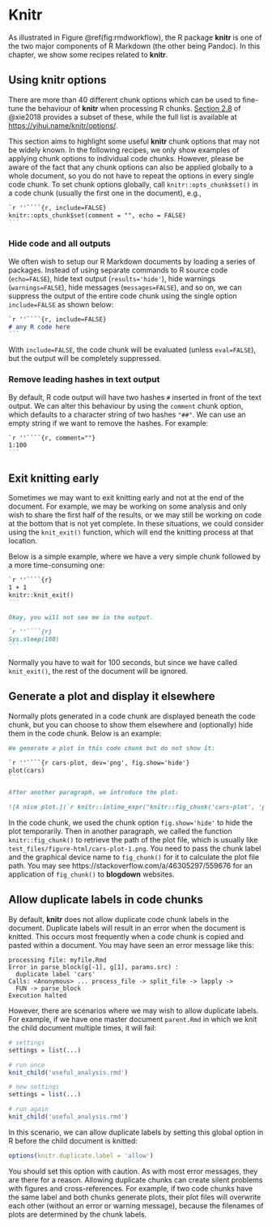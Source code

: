# Knitr

As illustrated in Figure \@ref(fig:rmdworkflow), the R package **knitr** is one of the two major components of R Markdown (the other being Pandoc). In this chapter, we show some recipes related to **knitr**.

## Using knitr options

There are more than 40 different chunk options which can be used to fine-tune the behaviour of **knitr** when processing R chunks. [Section 2.8](https://bookdown.org/yihui/rmarkdown/r-code.html) of @xie2018 provides a subset of these, while the full list is available at <https://yihui.name/knitr/options/>.

This section aims to highlight some useful **knitr** chunk options that may not be widely known. In the following recipes, we only show examples of applying chunk options to individual code chunks. However, please be aware of the fact that any chunk options can also be applied globally to a whole document, so you do not have to repeat the options in every single code chunk. To set chunk options globally, call `knitr::opts_chunk$set()` in a code chunk (usually the first one in the document), e.g.,

````md
`r ''````{r, include=FALSE}
knitr::opts_chunk$set(comment = "", echo = FALSE)
```
````

### Hide code and all outputs

We often wish to setup our R Markdown documents by loading a series of packages. Instead of using separate commands to R source code (`echo=FALSE`), hide text output (`results='hide'`), hide warnings (`warnings=FALSE`), hide messages (`messages=FALSE`), and so on, we can suppress the output of the entire code chunk using the single option `include=FALSE` as shown below:

````md
`r ''````{r, include=FALSE}
# any R code here
```
````

With `include=FALSE`, the code chunk will be evaluated (unless `eval=FALSE`), but the output will be completely suppressed.

### Remove leading hashes in text output

<!--- https://stackoverflow.com/questions/15081212/remove-hashes-in-r-output-from-r-markdown-and-knitr --->

By default, R code output will have two hashes `#` inserted in front of the text output. We can alter this behaviour by using the `comment` chunk option, which defaults to a character string of two hashes `"##"`. We can use an empty string if we want to remove the hashes. For example:

````md
`r ''````{r, comment=""}
1:100
```
````

## Exit knitting early

Sometimes we may want to exit knitting early and not at the end of the document. For example, we may be working on some analysis and only wish to share the first half of the results, or we may still be working on code at the bottom that is not yet complete. In these situations, we could consider using the `knit_exit()` function, which will end the knitting process at that location.

Below is a simple example, where we have a very simple chunk followed by a more time-consuming one:

````md
`r ''````{r}
1 + 1
knitr::knit_exit()
```

Okay, you will not see me in the output.

`r ''````{r}
Sys.sleep(100)
```
````

Normally you have to wait for 100 seconds, but since we have called `knit_exit()`, the rest of the document will be ignored.

## Generate a plot and display it elsewhere

Normally plots generated in a code chunk are displayed beneath the code chunk, but you can choose to show them elsewhere and (optionally) hide them in the code chunk. Below is an example:

````md
We generate a plot in this code chunk but do not show it:

`r ''````{r cars-plot, dev='png', fig.show='hide'}
plot(cars)
```

After another paragraph, we introduce the plot:

![A nice plot.](`r knitr::inline_expr("knitr::fig_chunk('cars-plot', 'png')")`)
````

In the code chunk, we used the chunk option `fig.show='hide'` to hide the plot temporarily. Then in another paragraph, we called the function `knitr::fig_chunk()` to retrieve the path of the plot file, which is usually like `test_files/figure-html/cars-plot-1.png`. You need to pass the chunk label and the graphical device name to `fig_chunk()` for it to calculate the plot file path. You may see https://stackoverflow.com/a/46305297/559676 for an application of `fig_chunk()` to **blogdown** websites.

## Allow duplicate labels in code chunks

<!--- https://stackoverflow.com/questions/36868287/purl-within-knit-duplicate-label-error/47065392#47065392 --->

By default, **knitr** does not allow duplicate code chunk labels in the document. Duplicate labels will result in an error when the document is knitted. This occurs most frequently when a code chunk is copied and pasted within a document. You may have seen an error message like this:

```text
processing file: myfile.Rmd
Error in parse_block(g[-1], g[1], params.src) :
  duplicate label 'cars'
Calls: <Anonymous> ... process_file -> split_file -> lapply ->
  FUN -> parse_block
Execution halted
```

However, there are scenarios where we may wish to allow duplicate labels. For example, if we have one master document `parent.Rmd` in which we knit the child document multiple times, it will fail:

```r
# settings
settings = list(...)

# run once
knit_child('useful_analysis.rmd')

# new settings
settings = list(...)

# run again
knit_child('useful_analysis.rmd')
```

In this scenario, we can allow duplicate labels by setting this global option in R before the child document is knitted:

```r
options(knitr.duplicate.label = 'allow')
```

You should set this option with caution. As with most error messages, they are there for a reason. Allowing duplicate chunks can create silent problems with figures and cross-references. For example, if two code chunks have the same label and both chunks generate plots, their plot files will overwrite each other (without an error or warning message), because the filenames of plots are determined by the chunk labels.
